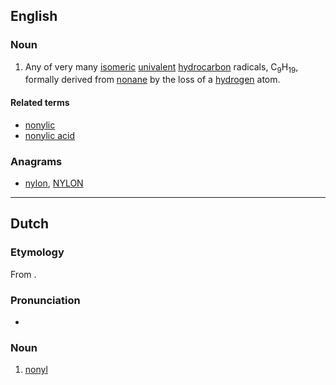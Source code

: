 ==English==

===Noun===
{{en-noun}}

# {{context|organic chemistry|lang=en}} Any of very many [[isomeric]] [[univalent]] [[hydrocarbon]] radicals, C<sub>9</sub>H<sub>19</sub>, formally derived from [[nonane]] by the loss of a [[hydrogen]] atom.

====Related terms====
* [[nonylic]]
* [[nonylic acid]]

===Anagrams===
* [[nylon#English|nylon]], [[NYLON#English|NYLON]]

----

==Dutch==

===Etymology===
From {{confix|non|yl|lang=nl}}.

===Pronunciation===
* {{IPA|lang=nl|/noːˈnil/}}

===Noun===
{{nl-noun}}

# {{context|organic chemistry|lang=nl}} [[#English|nonyl]]